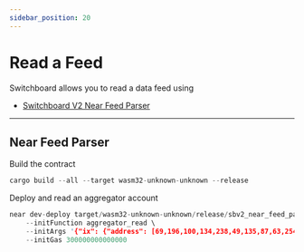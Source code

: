 ```yaml
---
sidebar_position: 20
---
```


# Read a Feed

Switchboard allows you to read a data feed using

- [Switchboard V2 Near Feed Parser](near-feed-parser)

---

## Near Feed Parser

Build the contract

```rust
cargo build --all --target wasm32-unknown-unknown --release
```

Deploy and read an aggregator account

```rust
near dev-deploy target/wasm32-unknown-unknown/release/sbv2_near_feed_parser.wasm \
    --initFunction aggregator_read \
    --initArgs '{"ix": {"address": [69,196,100,134,238,49,135,87,63,254,1,167,10,96,147,71,72,147,16,66,48,140,64,203,38,200,194,112,50,38,97,250]} }' \
    --initGas 300000000000000
```
